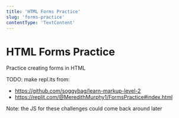 ```yaml
---
title: 'HTML Forms Practice'
slug: 'forms-practice'
contentType: 'TextContent'
---
```


# HTML Forms Practice

Practice creating forms in HTML

TODO: make repl.its from:

- https://github.com/soggybag/learn-markup-level-2
- https://replit.com/@MeredithMurphy1/FormsPractice#index.html

Note: the JS for these challenges could come back around later
